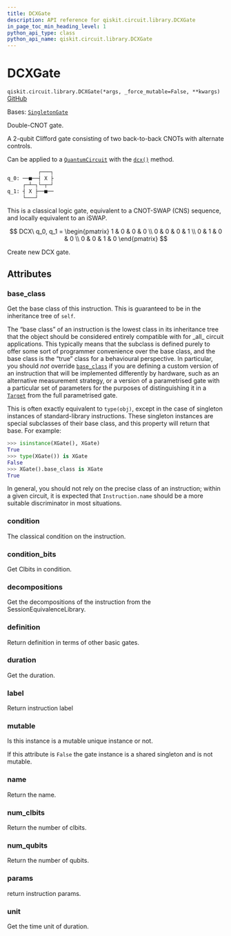 ```yaml
---
title: DCXGate
description: API reference for qiskit.circuit.library.DCXGate
in_page_toc_min_heading_level: 1
python_api_type: class
python_api_name: qiskit.circuit.library.DCXGate
---
```


# DCXGate

<span id="qiskit.circuit.library.DCXGate" />

`qiskit.circuit.library.DCXGate(*args, _force_mutable=False, **kwargs)` [GitHub](https://github.com/qiskit/qiskit/tree/stable/0.45/qiskit/circuit/library/standard_gates/dcx.py "view source code")

Bases: [`SingletonGate`](circuit_singleton#qiskit.circuit.singleton.SingletonGate "qiskit.circuit.singleton.SingletonGate")

Double-CNOT gate.

A 2-qubit Clifford gate consisting of two back-to-back CNOTs with alternate controls.

Can be applied to a [`QuantumCircuit`](qiskit.circuit.QuantumCircuit "qiskit.circuit.QuantumCircuit") with the [`dcx()`](qiskit.circuit.QuantumCircuit#dcx "qiskit.circuit.QuantumCircuit.dcx") method.

```python
          ┌───┐
q_0: ──■──┤ X ├
     ┌─┴─┐└─┬─┘
q_1: ┤ X ├──■──
     └───┘
```

This is a classical logic gate, equivalent to a CNOT-SWAP (CNS) sequence, and locally equivalent to an iSWAP.

$$
DCX\ q_0, q_1 =
    \begin{pmatrix}
        1 & 0 & 0 & 0 \\
        0 & 0 & 0 & 1 \\
        0 & 1 & 0 & 0 \\
        0 & 0 & 1 & 0
    \end{pmatrix}
$$

Create new DCX gate.

## Attributes

<span id="qiskit.circuit.library.DCXGate.base_class" />

### base\_class

Get the base class of this instruction. This is guaranteed to be in the inheritance tree of `self`.

The “base class” of an instruction is the lowest class in its inheritance tree that the object should be considered entirely compatible with for \_all\_ circuit applications. This typically means that the subclass is defined purely to offer some sort of programmer convenience over the base class, and the base class is the “true” class for a behavioural perspective. In particular, you should *not* override [`base_class`](#qiskit.circuit.library.DCXGate.base_class "qiskit.circuit.library.DCXGate.base_class") if you are defining a custom version of an instruction that will be implemented differently by hardware, such as an alternative measurement strategy, or a version of a parametrised gate with a particular set of parameters for the purposes of distinguishing it in a [`Target`](qiskit.transpiler.Target "qiskit.transpiler.Target") from the full parametrised gate.

This is often exactly equivalent to `type(obj)`, except in the case of singleton instances of standard-library instructions. These singleton instances are special subclasses of their base class, and this property will return that base. For example:

```python
>>> isinstance(XGate(), XGate)
True
>>> type(XGate()) is XGate
False
>>> XGate().base_class is XGate
True
```

In general, you should not rely on the precise class of an instruction; within a given circuit, it is expected that `Instruction.name` should be a more suitable discriminator in most situations.

<span id="qiskit.circuit.library.DCXGate.condition" />

### condition

The classical condition on the instruction.

<span id="qiskit.circuit.library.DCXGate.condition_bits" />

### condition\_bits

Get Clbits in condition.

<span id="qiskit.circuit.library.DCXGate.decompositions" />

### decompositions

Get the decompositions of the instruction from the SessionEquivalenceLibrary.

<span id="qiskit.circuit.library.DCXGate.definition" />

### definition

Return definition in terms of other basic gates.

<span id="qiskit.circuit.library.DCXGate.duration" />

### duration

Get the duration.

<span id="qiskit.circuit.library.DCXGate.label" />

### label

Return instruction label

<span id="qiskit.circuit.library.DCXGate.mutable" />

### mutable

Is this instance is a mutable unique instance or not.

If this attribute is `False` the gate instance is a shared singleton and is not mutable.

<span id="qiskit.circuit.library.DCXGate.name" />

### name

Return the name.

<span id="qiskit.circuit.library.DCXGate.num_clbits" />

### num\_clbits

Return the number of clbits.

<span id="qiskit.circuit.library.DCXGate.num_qubits" />

### num\_qubits

Return the number of qubits.

<span id="qiskit.circuit.library.DCXGate.params" />

### params

return instruction params.

<span id="qiskit.circuit.library.DCXGate.unit" />

### unit

Get the time unit of duration.

